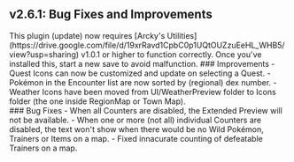 ## v2.6.1: Bug Fixes and Improvements
<Callout type="attention" blend="light">
  This plugin (update) now requires [Arcky's Utilities](https://drive.google.com/file/d/19xrRavd1CpbC0p1UQtOUZzuEeHL_WHB5/view?usp=sharing) v1.0.1 or higher to function correctly. Once you've installed this, start a new save to avoid malfunction.
</Callout>
### Improvements
- Quest Icons can now be customized and update on selecting a Quest.
- Pokémon in the Encounter list are now sorted by (regional) dex number.
- Weather Icons have been moved from UI/WeatherPreview folder to Icons folder (the one inside RegionMap or Town Map).
<br/>
### Bug Fixes 
- When all Counters are disabled, the Extended Preview will not be available.
- When one or more (not all) individual Counters are disabled, the text won't show when there would be no Wild Pokémon, Trainers or Items on a map.
- Fixed innacurate counting of defeatable Trainers on a map. 